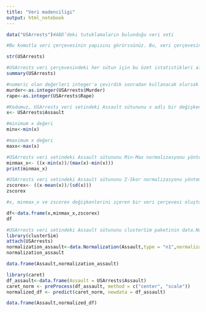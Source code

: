 ```yaml
---
title: "Veri madenciligi"
output: html_notebook
---
```



```r
data("USArrests")#ABD’deki tutuklamaların bulunduğu veri seti
```

```r
#Bu komutla veri çerçevesinin yapısını görürssünüz. Bu, veri çerçevesindeki her sütunun adını, türünü ve ilk birkaç değerini içerir. Ayrıca, veri çerçevesinde kaç tane gözlem (satır) ve değişken (sütun) olduğunu da gösterir.

str(USArrests)
```


```r
#USArrests veri çerçevesindeki her sütun için bu özet istatistikleri alırsınız.
summary(USArrests)
```

```r
#numeric olan değerleri integer'a çevirdik sonradan kullanacak olursak diye
murder<-as.integer(USArrests$Murder)
rape<-as.integer(USArrests$Rape)
```

```r
#Kodumuz, USArrests veri setindeki Assault sütununu x adlı bir değişkene atar
x<- USArrests$Assault
```


```r
#minimum x değeri
minx<-min(x)
```


```r
#maximum x değeri
maxx<-max(x)
```

```r
#USArrests veri setindeki Assault sütununu Min-Max normalizasyonu yöntemiyle normalleştirir. (0 ile 1 arasında)
minmax_x<- ((x-min(x))/(max(x)-min(x)))
print(minmax_x)
```

```r
#USArrests veri setindeki Assault sütununu Z-Skor normalizasyonu yöntemiyle normalleştirir.
zscorex<- ((x-mean(x))/(sd(x)))
zscorex
```

```r
#x, minmax_x ve zscorex değişkenlerini içeren bir veri çerçevesi oluşturur. Bu veri çerçevesi, USArrests veri setindeki Assault sütununun orijinal değerlerini (x), Min-Max normalleştirilmiş değerlerini (minmax_x) ve Z-Skor normalleştirilmiş değerlerini (zscorex) içerir.

df<-data.frame(x,minmax_x,zscorex)
df
```

```r
#USArrests veri setindeki Assault sütununu clusterSim paketinin data.Normalization() fonksiyonu ile normalleştirir.
library(clusterSim)
attach(USArrests)
normalization_assault<-data.Normalization(Assault,type = "n1",normalization = "column")
normalization_assault

data.frame(Assault,normalization_assault)
```

```r
library(caret)
df_assault<-data.frame(Assault = USArrests$Assault)
caret_norm <- preProcess(df_assault, method = c("center", "scale"))
normalized_df <- predict(caret_norm, newdata = df_assault)

data.frame(Assault,normalized_df)

```






